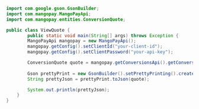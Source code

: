   
```java Java  
import com.google.gson.GsonBuilder;
import com.mangopay.MangoPayApi;
import com.mangopay.entities.ConversionQuote;

public class ViewQuote {
        public static void main(String[] args) throws Exception {
        MangoPayApi mangopay = new MangoPayApi();
        mangopay.getConfig().setClientId("your-client-id");
        mangopay.getConfig().setClientPassword("your-api-key");

        ConversionQuote quote = mangopay.getConversionsApi().getConversionQuote("cvrquote_01HTFARNTMH993KYYNC8MZ2KH8");
        
        Gson prettyPrint = new GsonBuilder().setPrettyPrinting().create();
        String prettyJson = prettyPrint.toJson(quote);

        System.out.println(prettyJson);
    }
}
```